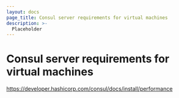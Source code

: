 ```yaml
---
layout: docs
page_title: Consul server requirements for virtual machines
description: >-
  Placeholder
---
```


# Consul server requirements for virtual machines

https://developer.hashicorp.com/consul/docs/install/performance